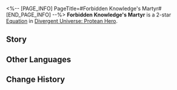 <%-- [PAGE_INFO]
PageTitle=#Forbidden Knowledge's Martyr#
[END_PAGE_INFO] --%>
{{Equation Infobox
|period   = Protean Hero
|rarity   = 2
|path1    = Erudition*4
|path2    = Destruction*2
|effect   = When any ally target uses their Ultimate, consumes HP from all ally targets equal to {{Color|h|5%}} of their current HP and increases their DMG dealt by {{Color|h|30%}} to a max of {{Color|h|4}} stack(s), lasting for {{Color|h|2}} turn(s).
|mentions = 
}}
'''Forbidden Knowledge's Martyr''' is a 2-star [[Divergent Universe: Protean Hero/Equatoins|Equation]] in [[Divergent Universe: Protean Hero]].

==Story==
{{Description|Do you know that there's a group of unrecognized scholars beyond the Grove of Epiphany?<br />They don't care about the inheritance of established knowledge.<br />Instead, they focus solely on the mysterious, unexplored realms.<br />They regard the pursuit of knowledge as an arduous odyssey,<br />Where they brave thorny paths and precariously walk tightropes.<br />At every step, they endure immense suffering, and one misstep could spell their destruction.<br />Whether it's unraveling the mystery of the golden blood, probing into the existence of the Titans,<br />Or even the dreaded black tide,<br />Became a direction in their pursuit of knowledge.<br />Such blasphemous endeavors will surely invite divine punishment and suffering.<br />Nearly all scholars meet their untimely ends as soon as they make slight progress in their research,<br />Either being hunted down by Titan followers or dying in bizarre accidents.<br />Yet they continue to plunge toward those eternally unsolvable answers, like moths drawn to the flame.}}
<!--
==Gameplay Notes==
* 
-->
==Other Languages==
{{Other Languages
|en   = Forbidden Knowledge's Martyr
|zhs  = 禁识殉道者
|zht  = 禁識殉道者
|ja   = {{Rubi|禁断|きんだん}}の{{Rubi|知識|ちしき}}の{{Rubi|殉道者|じゅんどうしゃ}}
|ko   = 금지된 지식의 순도자
|es   = Mártir del conocimiento prohibido
|fr   = Martyr du savoir interdit
|ru   = Мученик запретного знания
|th   = ผู้สละความรู้ต้องห้าม
|vi   = Người Tuẫn Đạo Vì Tri Thức Cấm
|de   = Märtyrer des verbotenen Wissens
|id   = Forbidden Knowledge's Martyr
|pt   = Mártir do Conhecimento Proibido
}}

==Change History==
{{Change History|3.1}}
